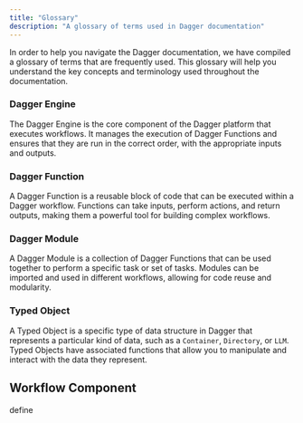 ```yaml
---
title: "Glossary"
description: "A glossary of terms used in Dagger documentation"
---
```


In order to help you navigate the Dagger documentation, we have compiled a glossary of terms that are frequently used. This glossary will help you understand the key concepts and terminology used throughout the documentation.

### Dagger Engine
The Dagger Engine is the core component of the Dagger platform that executes workflows. It manages the execution of Dagger Functions and ensures that they are run in the correct order, with the appropriate inputs and outputs.

### Dagger Function
A Dagger Function is a reusable block of code that can be executed within a Dagger workflow. Functions can take inputs, perform actions, and return outputs, making them a powerful tool for building complex workflows.

### Dagger Module
A Dagger Module is a collection of Dagger Functions that can be used together to perform a specific task or set of tasks. Modules can be imported and used in different workflows, allowing for code reuse and modularity.

### Typed Object
A Typed Object is a specific type of data structure in Dagger that represents a particular kind of data, such as a `Container`, `Directory`, or `LLM`. Typed Objects have associated functions that allow you to manipulate and interact with the data they represent.

## Workflow Component
define